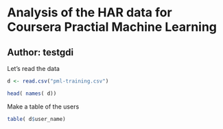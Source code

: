 # Analysis of the HAR data for Coursera Practial Machine Learning

## Author: testgdi

Let's read the data

```r
d <- read.csv("pml-training.csv")

head( names( d))
```

Make a table of the users
```r
table( d$user_name)
```
